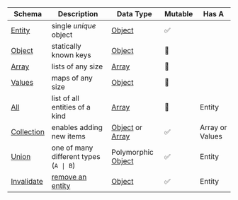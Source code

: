| Schema                             | Description                                                                  | Data Type                                                                                                                                                                                            | Mutable | Has A           |
| ---------------------------------- | ---------------------------------------------------------------------------- | ---------------------------------------------------------------------------------------------------------------------------------------------------------------------------------------------------- | ------- | --------------- |
| [Entity](/rest/api/Entity)         | single _unique_ object                                                       | [Object](https://developer.mozilla.org/en-US/docs/Web/JavaScript/Reference/Global_Objects/Object)                                                                                                    | ✅      |                 |
| [Object](/rest/api/Object)         | statically known keys                                                        | [Object](https://developer.mozilla.org/en-US/docs/Web/JavaScript/Reference/Global_Objects/Object)                                                                                                    | 🛑      |                 |
| [Array](/rest/api/Array)           | lists of any size                                                            | [Array](https://developer.mozilla.org/en-US/docs/Web/JavaScript/Reference/Global_Objects/Array)                                                                                                      | 🛑      |                 |
| [Values](/rest/api/Values)         | maps of any size                                                    | [Object](https://developer.mozilla.org/en-US/docs/Web/JavaScript/Reference/Global_Objects/Object)                                                                                                    | 🛑      |                 |
| [All](/rest/api/All)               | list of all entities of a kind                                               | [Array](https://developer.mozilla.org/en-US/docs/Web/JavaScript/Reference/Global_Objects/Array)                                                                                                      | 🛑      | Entity          |
| [Collection](/rest/api/Collection) | enables adding new items                                                     | [Object](https://developer.mozilla.org/en-US/docs/Web/JavaScript/Reference/Global_Objects/Object) or [Array](https://developer.mozilla.org/en-US/docs/Web/JavaScript/Reference/Global_Objects/Array) | ✅      | Array or Values |
| [Union](/rest/api/Union)           | one of many different types (`A \| B`)                                       | Polymorphic [Object](https://developer.mozilla.org/en-US/docs/Web/JavaScript/Reference/Global_Objects/Object)                                                                                        | ✅      | Entity          |
| [Invalidate](/rest/api/Invalidate) | [remove an entity](../concepts/expiry-policy.md#any-endpoint-with-an-entity) | [Object](https://developer.mozilla.org/en-US/docs/Web/JavaScript/Reference/Global_Objects/Object)                                                                                                    | ✅      | Entity          |
